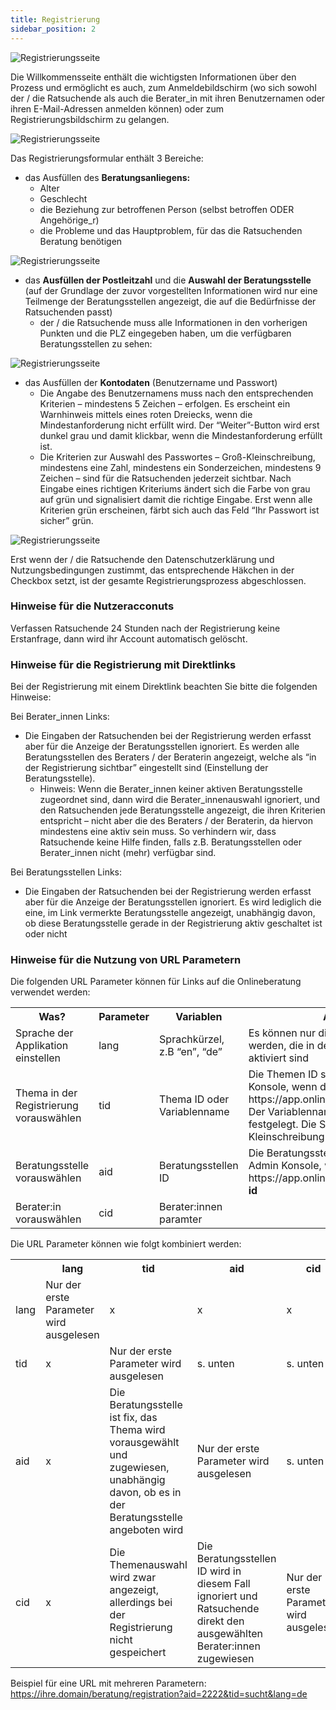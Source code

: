```yaml
---
title: Registrierung
sidebar_position: 2
---
```


![Registrierungsseite](../../../static/img/images-onlineberatung/02_Ratsuchende_Registrierung.png)

Die Willkommensseite enthält die wichtigsten Informationen über den Prozess und ermöglicht es auch, zum Anmeldebildschirm (wo sich sowohl der / die Ratsuchende als auch die Berater_in mit ihren Benutzernamen oder ihren E-Mail-Adressen anmelden können) oder zum Registrierungsbildschirm zu gelangen.

![Registrierungsseite](../../../static/img/images-onlineberatung/02_Ratsuchende_Registrierung2.png)

<span>Das Registrierungsformular enthält 3 Bereiche:</span>

- das Ausfüllen des <strong>Beratungsanliegens:</strong>
  - Alter
  - Geschlecht
  - die Beziehung zur betroffenen Person (selbst betroffen ODER Angehörige_r)
  - die Probleme und das Hauptproblem, für das die Ratsuchenden Beratung benötigen

![Registrierungsseite](../../../static/img/images-onlineberatung/02_Ratsuchende_Registrierung3.png)

- das <strong>Ausfüllen der Postleitzahl</strong> und die <strong>Auswahl der Beratungsstelle</strong> (auf der Grundlage der zuvor vorgestellten Informationen wird nur eine Teilmenge der Beratungsstellen angezeigt, die auf die Bedürfnisse der Ratsuchenden passt)
  - der / die Ratsuchende muss alle Informationen in den vorherigen Punkten und die PLZ eingegeben haben, um die verfügbaren Beratungsstellen zu sehen:

![Registrierungsseite](../../../static/img/images-onlineberatung/02_Ratsuchende_Registrierung4.png)

- das Ausfüllen der <strong>Kontodaten</strong> (Benutzername und Passwort)
  - Die Angabe des Benutzernamens muss nach den entsprechenden Kriterien – mindestens 5 Zeichen – erfolgen. Es erscheint ein Warnhinweis mittels eines roten Dreiecks, wenn die Mindestanforderung nicht erfüllt wird. Der “Weiter”-Button wird erst dunkel grau und damit klickbar, wenn die Mindestanforderung erfüllt ist.
  - Die Kriterien zur Auswahl des Passwortes – Groß-Kleinschreibung, mindestens eine Zahl, mindestens ein Sonderzeichen, mindestens 9 Zeichen – sind für die Ratsuchenden jederzeit sichtbar. Nach Eingabe eines richtigen Kriteriums ändert sich die Farbe von grau auf grün und signalisiert damit die richtige Eingabe. Erst wenn alle Kriterien grün erscheinen, färbt sich auch das Feld “Ihr Passwort ist sicher” grün.

![Registrierungsseite](../../../static/img/images-onlineberatung/02_Ratsuchende_Registrierung5.png)

Erst wenn der / die Ratsuchende den Datenschutzerklärung und Nutzungsbedingungen zustimmt, das entsprechende Häkchen in der Checkbox setzt, ist der gesamte Registrierungsprozess abgeschlossen.

### Hinweise für die Nutzeracconuts

Verfassen Ratsuchende 24 Stunden nach der Registrierung keine Erstanfrage, dann wird ihr Account automatisch gelöscht.

### Hinweise für die Registrierung mit Direktlinks

Bei der Registrierung mit einem Direktlink beachten Sie bitte die folgenden Hinweise:

<span>Bei Berater_innen Links:</span>

- Die Eingaben der Ratsuchenden bei der Registrierung werden erfasst aber für die Anzeige der Beratungsstellen ignoriert. Es werden alle Beratungsstellen des Beraters / der Beraterin angezeigt, welche als “in der Registrierung sichtbar” eingestellt sind (Einstellung der Beratungsstelle).
  - Hinweis: Wenn die Berater_innen keiner aktiven Beratungsstelle zugeordnet sind, dann wird die Berater_innenauswahl ignoriert, und den Ratsuchenden jede Beratungsstelle angezeigt, die ihren Kriterien entspricht – nicht aber die des Beraters / der Beraterin, da hiervon mindestens eine aktiv sein muss. So verhindern wir, dass Ratsuchende keine Hilfe finden, falls z.B. Beratungsstellen oder Berater_innen nicht (mehr) verfügbar sind.

<span>Bei Beratungsstellen Links:</span>

- Die Eingaben der Ratsuchenden bei der Registrierung werden erfasst aber für die Anzeige der Beratungsstellen ignoriert. Es wird lediglich die eine, im Link vermerkte Beratungsstelle angezeigt, unabhängig davon, ob diese Beratungsstelle gerade in der Registrierung aktiv geschaltet ist oder nicht

### Hinweise für die Nutzung von URL Parametern

Die folgenden URL Parameter können für Links auf die Onlineberatung verwendet werden:

<table>
  <tr>
    <th>Was?</th>
    <th>Parameter</th>
    <th>Variablen</th>
    <th>Anmerkungen</th>
  </tr>
  <tr>
    <td>Sprache der Applikation einstellen</td>
    <td>lang</td>
    <td>Sprachkürzel, z.B “en”, “de”</td>
    <td>
      Es können nur die Sprachen angezeigt werden, die in der Applikation
      hinterlegt und aktiviert sind
    </td>
  </tr>
  <tr>
    <td>Thema in der Registrierung vorauswählen</td>
    <td>tid</td>
    <td>Thema ID oder Variablenname</td>
    <td>
      Die Themen ID steht in der URL der Admin Konsole, wenn dieses bearbeitet
      wird: https://app.onlineberatung.live/admin/topic/<strong>id</strong>. Der
      Variablenname wird im Thema selbst festgelegt. Die Software ignoriert
      Groß- und Kleinschreibung
    </td>
  </tr>
  <tr>
    <td>Beratungsstelle vorauswählen</td>
    <td>aid</td>
    <td>Beratungsstellen ID</td>
    <td>
      Die Beratungsstellen ID steht in der URL der Admin Konsole, wenn dieses
      bearbeitet wird: https://app.onlineberatung.live/admin/agency/
      <strong>id</strong>
    </td>
  </tr>
  <tr>
    <td>Berater:in vorauswählen</td>
    <td>cid</td>
    <td>Berater:innen paramter</td>
    <td></td>
  </tr>
</table>

Die URL Parameter können wie folgt kombiniert werden:

<table>
  <tr>
    <th></th>
    <th>lang</th>
    <th>tid</th>
    <th>aid</th>
    <th>cid</th>
  </tr>
  <tr>
    <td>lang</td>
    <td>Nur der erste Parameter wird ausgelesen </td>
    <td>x</td>
    <td>x</td>
    <td>x</td>
  </tr>
  <tr>
    <td>tid</td>
    <td>x</td>
    <td>Nur der erste Parameter wird ausgelesen</td>
    <td>s. unten</td>
    <td>s. unten</td>
  </tr>
  <tr>
    <td>aid</td>
    <td>x</td>
    <td>
      Die Beratungsstelle ist fix, das Thema wird vorausgewählt und zugewiesen,
      unabhängig davon, ob es in der Beratungsstelle angeboten wird
    </td>
    <td>Nur der erste Parameter wird ausgelesen</td>
    <td>s. unten</td>
  </tr>
  <tr>
    <td>cid</td>
    <td>x</td>
    <td>
      Die Themenauswahl wird zwar angezeigt, allerdings bei der Registrierung
      nicht gespeichert
    </td>
    <td>
      Die Beratungsstellen ID wird in diesem Fall ignoriert und Ratsuchende
      direkt den ausgewählten Berater:innen zugewiesen
    </td>
    <td>Nur der erste Parameter wird ausgelesen</td>
  </tr>
</table>

Beispiel für eine URL mit mehreren Parametern: https://ihre.domain/beratung/registration?aid=2222&tid=sucht&lang=de
